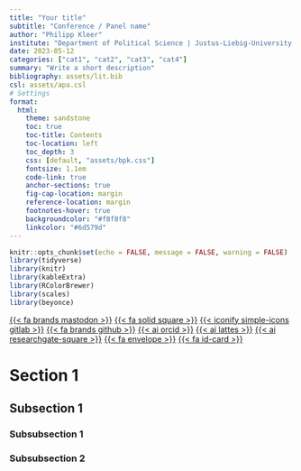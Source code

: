 ```yaml
---
title: "Your title"
subtitle: "Conference / Panel name"
author: "Philipp Kleer"
institute: "Department of Political Science | Justus-Liebig-University Giessen" 
date: 2023-05-12
categories: ["cat1", "cat2", "cat3", "cat4"]
summary: "Write a short description"
bibliography: assets/lit.bib
csl: assets/apa.csl
# Settings
format:
  html:
    theme: sandstone
    toc: true
    toc-title: Contents
    toc-location: left
    toc_depth: 3
    css: [default, "assets/bpk.css"]
    fontsize: 1.1em
    code-link: true
    anchor-sections: true
    fig-cap-location: margin
    reference-location: margin
    footnotes-hover: true
    backgroundcolor: "#f8f8f8"
    linkcolor: "#6d579d"
---
```


```r
knitr::opts_chunk$set(echo = FALSE, message = FALSE, warning = FALSE)
library(tidyverse)
library(knitr)
library(kableExtra)
library(RColorBrewer)
library(scales)
library(beyonce)
```

::: {.social}
[{{< fa brands mastodon >}}](https://polsci.social/@philk){.mastodon} [{{< fa solid square >}}](https://bsky.app/profile/phil-k.bsky.social){.bluesky} [{{< iconify simple-icons gitlab >}}](https://gitlab.com/bpkleer){.gitlab} [{{< fa brands github >}}](https://github.com/bpkleer){.github} [{{< ai orcid >}}](https://orcid.org/0000-0003-1935-387X){.orcid} [{{< ai lattes >}}](http://lattes.cnpq.br/4785970328498860){.lattes} [{{< ai researchgate-square >}}](https://www.researchgate.net/profile/Philipp-Kleer){.researchgate} [{{< fa envelope >}}](mailto:philipp.kleer@sowi.uni-giessen.de){.email} [{{< fa id-card >}} ](https://bpkleer.github.io/en){.website}
:::

# Section 1

## Subsection 1

### Subsubsection 1

### Subsubsection 2
